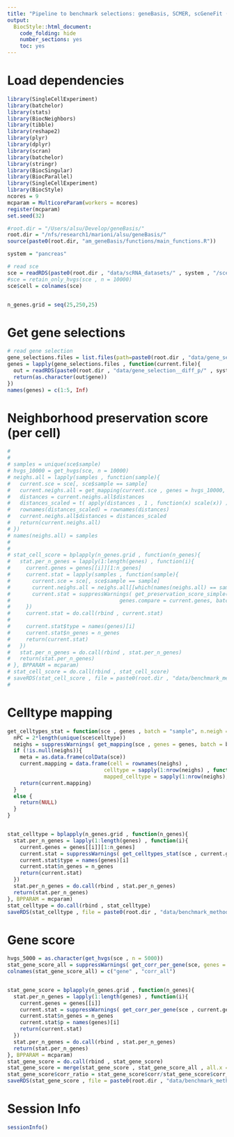 ```yaml
---
title: "Pipeline to benchmark selections: geneBasis, SCMER, scGeneFit (marker selection) for cell score"
output:
  BiocStyle::html_document:
    code_folding: hide
    number_sections: yes
    toc: yes  
---
```

# Load dependencies

```r


library(SingleCellExperiment)
library(batchelor)
library(stats)
library(BiocNeighbors)
library(tibble)
library(reshape2)
library(plyr)
library(dplyr)
library(scran)
library(batchelor)
library(stringr)
library(BiocSingular)
library(BiocParallel)
library(SingleCellExperiment)
library(BiocStyle)
ncores = 9
mcparam = MulticoreParam(workers = ncores)
register(mcparam)
set.seed(32)

#root.dir = "/Users/alsu/Develop/geneBasis/"
root.dir = "/nfs/research1/marioni/alsu/geneBasis/"
source(paste0(root.dir, "am_geneBasis/functions/main_functions.R"))

system = "pancreas"

# read sce 
sce = readRDS(paste0(root.dir , "data/scRNA_datasets/" , system , "/sce_" , system , ".Rds"))
#sce = retain_only_hvgs(sce , n = 10000)
sce$cell = colnames(sce)


n_genes.grid = seq(25,250,25)

```

# Get gene selections


```r


# read gene selection 
gene_selections.files = list.files(path=paste0(root.dir , "data/gene_selection__diff_p/" , system , "/"))
genes = lapply(gene_selections.files , function(current.file){
  out = readRDS(paste0(root.dir , "data/gene_selection__diff_p/" , system , "/" , current.file))
  return(as.character(out$gene))
})
names(genes) = c(1:5, Inf)


```


# Neighborhood preservation score (per cell)

```r
# 
# 
# samples = unique(sce$sample)
# hvgs_10000 = get_hvgs(sce, n = 10000)
# neighs.all = lapply(samples , function(sample){
#   current.sce = sce[, sce$sample == sample]
#   current.neighs.all = get_mapping(current.sce , genes = hvgs_10000, batch = NULL, n.neigh = "all", nPC = 50 , get.dist = T , type = "together")
#   distances = current.neighs.all$distances
#   distances_scaled = t( apply(distances , 1 , function(x) scale(x)) )
#   rownames(distances_scaled) = rownames(distances)
#   current.neighs.all$distances = distances_scaled
#   return(current.neighs.all)
# })
# names(neighs.all) = samples
# 
# 
# stat_cell_score = bplapply(n_genes.grid , function(n_genes){
#   stat.per_n_genes = lapply(1:length(genes) , function(i){
#     current.genes = genes[[i]][1:n_genes]
#     current.stat = lapply(samples , function(sample){
#       current.sce = sce[, sce$sample == sample]
#       current.neighs.all = neighs.all[[which(names(neighs.all) == sample)]]
#       current.stat = suppressWarnings( get_preservation_score_simple(current.sce , neighs.all = current.neighs.all , genes.all = rownames(current.sce) , 
#                                   genes.compare = current.genes, batch = NULL, n.neigh = 5 , nPC.all = 50 , nPC.compare = 50) )
#     })
#     current.stat = do.call(rbind , current.stat)
#     
#     current.stat$type = names(genes)[i]
#     current.stat$n_genes = n_genes
#     return(current.stat)
#   })
#   stat.per_n_genes = do.call(rbind , stat.per_n_genes)
#   return(stat.per_n_genes)
# }, BPPARAM = mcparam)
# stat_cell_score = do.call(rbind , stat_cell_score)
# saveRDS(stat_cell_score , file = paste0(root.dir , "data/benchmark_method/diff_dist/" , system , "/cell_score.Rds"))
# 


```

# Celltype mapping

```r


get_celltypes_stat = function(sce , genes , batch = "sample", n.neigh = 5){
  nPC = 2*length(unique(sce$celltype))
  neighs = suppressWarnings( get_mapping(sce , genes = genes, batch = batch, n.neigh = n.neigh, nPC = nPC , get.dist = F , type = "together"))
  if (!is.null(neighs)){
    meta = as.data.frame(colData(sce))
    current.mapping = data.frame(cell = rownames(neighs) ,
                               celltype = sapply(1:nrow(neighs) , function(i) meta$celltype[meta$cell == rownames(neighs)[i]]) ,
                               mapped_celltype = sapply(1:nrow(neighs), function(i) getmode(meta$celltype[match(neighs[i,] , meta$cell)] , 1:n.neigh) ))
    return(current.mapping)
  }
  else {
    return(NULL)
  }
}


stat_celltype = bplapply(n_genes.grid , function(n_genes){
  stat.per_n_genes = lapply(1:length(genes) , function(i){
    current.genes = genes[[i]][1:n_genes]
    current.stat = suppressWarnings( get_celltypes_stat(sce , current.genes , batch = "sample", n.neigh = 10 ) )
    current.stat$type = names(genes)[i]
    current.stat$n_genes = n_genes
    return(current.stat)
  })
  stat.per_n_genes = do.call(rbind , stat.per_n_genes)
  return(stat.per_n_genes)
}, BPPARAM = mcparam)
stat_celltype = do.call(rbind , stat_celltype)
saveRDS(stat_celltype , file = paste0(root.dir , "data/benchmark_method/diff_dist/" , system , "/celltype_classic.Rds"))


```

# Gene score

```r


hvgs_5000 = as.character(get_hvgs(sce , n = 5000))
stat_gene_score_all = suppressWarnings( get_corr_per_gene(sce, genes = hvgs_5000, batch = "sample" , n.neigh = 5 , nPC = 50 , genes.predict = hvgs_5000 , type = "corr") ) 
colnames(stat_gene_score_all) = c("gene" , "corr_all")


stat_gene_score = bplapply(n_genes.grid , function(n_genes){
  stat.per_n_genes = lapply(1:length(genes) , function(i){
    current.genes = genes[[i]]
    current.stat = suppressWarnings( get_corr_per_gene(sce , current.genes[1:n_genes] , batch = "sample", n.neigh = 5 , nPC= 50 , genes.predict = hvgs_5000 , type = "corr" ) )
    current.stat$n_genes = n_genes
    current.stat$p = names(genes)[i]
    return(current.stat)
  })
  stat.per_n_genes = do.call(rbind , stat.per_n_genes)
  return(stat.per_n_genes)
}, BPPARAM = mcparam)
stat_gene_score = do.call(rbind , stat_gene_score)
stat_gene_score = merge(stat_gene_score , stat_gene_score_all , all.x = T , all.y = F)
stat_gene_score$corr_ratio = stat_gene_score$corr/stat_gene_score$corr_all
saveRDS(stat_gene_score , file = paste0(root.dir , "data/benchmark_method/diff_dist/" , system , "/gene_score.Rds"))


```



# Session Info

```r
sessionInfo()
```
